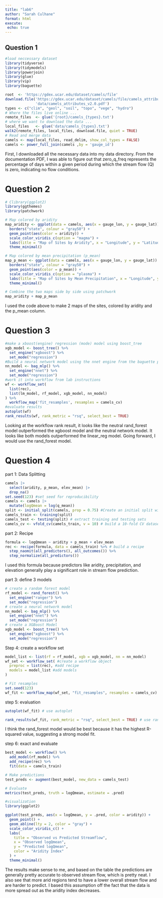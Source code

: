 ```yaml
---
title: "lab6"
author: "Sarah Culhane"
format: html
execute:
 echo: true
---
```


## Question 1

```r
#load neccessary dataset
library(tidyverse)
library(tidymodels)
library(powerjoin)
library(glue)
library(vip)
library(baguette)

root  <- 'https://gdex.ucar.edu/dataset/camels/file'
download.file('https://gdex.ucar.edu/dataset/camels/file/camels_attributes_v2.0.pdf', 
              'data/camels_attributes_v2.0.pdf')
types <- c("clim", "geol", "soil", "topo", "vege", "hydro")
# Where the files live online ...
remote_files  <- glue('{root}/camels_{types}.txt')
# where we want to download the data ...
local_files   <- glue('data/camels_{types}.txt')
walk2(remote_files, local_files, download.file, quiet = TRUE)
# Read and merge data
camels <- map(local_files, read_delim, show_col_types = FALSE) 
camels <- power_full_join(camels ,by = 'gauge_id')
```

First, I downloaded all the necessary data into my data directory. From the documentation PDF, I was able to figure out that zero_q_freq represents the percentage of days within a given period during which the stream flow (Q) is zero, indicating no flow conditions.

# Question 2

```r

# Clibrary(ggplot2)
library(ggthemes)
library(patchwork)

# Map colored by aridity
map_aridity <- ggplot(data = camels, aes(x = gauge_lon, y = gauge_lat)) +
  borders("state", colour = "gray50") +
  geom_point(aes(color = aridity)) +
  scale_color_viridis_c(option = "magma") + 
  labs(title = "Map of Sites by Aridity", x = "Longitude", y = "Latitude", color = "Aridity") +
  theme_minimal()

# Map colored by mean precipitation (p_mean)
map_p_mean <- ggplot(data = camels, aes(x = gauge_lon, y = gauge_lat)) +
  borders("state", colour = "gray50") +
  geom_point(aes(color = p_mean)) +
  scale_color_viridis_c(option = "plasma") + 
  labs(title = "Map of Sites by Mean Precipitation", x = "Longitude", y = "Latitude", color = "Mean Precip.") +
  theme_minimal()

# Combine the two maps side by side using patchwork
map_aridity + map_p_mean

```

I used the code above to make 2 maps of the sites, colored by aridity and the p_mean column.

# Question 3

```r


#make a xboost(engine) regression (mode) model using boost_tree
xgb_model <- boost_tree() %>%
  set_engine("xgboost") %>%
  set_mode("regression")
#Build a neural network model using the nnet engine from the baguette package using the bag_mlp function
nn_model <- bag_mlp() %>%
  set_engine("nnet") %>%
  set_mode("regression")
#work it into workflow from lab instructions
wf <- workflow_set(
  list(rec),
  list(lm_model, rf_model, xgb_model, nn_model)
) %>%
  workflow_map('fit_resamples', resamples = camels_cv)
#evaluate results
autoplot(wf)
rank_results(wf, rank_metric = "rsq", select_best = TRUE)


```

Looking at the workflow rank result, it looks like the neutral rand_forest model outperformed the xgboost model and the neutral network model. It looks like both models outperformed the linear_reg model. Going forward, I would use the rand_forest model.

# Question 4

part 1: Data Splitting

```r
camels |> 
  select(aridity, p_mean, elev_mean) |> 
  drop_na()
set.seed(123) #set seed for reproducibility 
camels <- camels |> 
  mutate(logQmean = log(q_mean))
split <- initial_split(camels, prop = 0.75) #Create an initial split with 75% used for training and 25% for testing
camels_train <- training(split)
camels_test <- testing(split) # extract training and testing sets
camels_cv <- vfold_cv(camels_train, v = 10) # build a 10-fold CV dataset as well
```

part 2: Recipe

```r
formula <- logQmean ~ aridity + p_mean + elev_mean  
rec <- recipe(formula, data = camels_train) %>% # build a recipe
  step_naomit(all_predictors(), all_outcomes()) %>%
  step_normalize(all_predictors())
```

I used this formula because predictors like aridity, precipitation, and elevation generally play a significant role in stream flow prediction.

part 3: define 3 models

```r
# create a random forest model
rf_model <- rand_forest() %>%
  set_engine("ranger") %>%
  set_mode("regression")
# create a neural network model
nn_model <- bag_mlp() %>%
  set_engine("nnet") %>%
  set_mode("regression")
# create a XGBoost Model
xgb_model <- boost_tree() %>%
  set_engine("xgboost") %>%
  set_mode("regression")
```

Step 4: create a workflow set

```r
model_list <- list(rf = rf_model, xgb = xgb_model, nn = nn_model)
wf_set <- workflow_set( #create a workflow object
  preproc = list(rec), #add recipe
  models = model_list #add models
)

# Fit resamples
set.seed(123)
wf_fit <- workflow_map(wf_set, "fit_resamples", resamples = camels_cv)
```

step 5: evaluation

```r
autoplot(wf_fit) # use autoplot

rank_results(wf_fit, rank_metric = "rsq", select_best = TRUE) # use rank_results to compare the models

```

I think the rand_forest model would be best because it has the highest R-squared value, suggesting a strong model fit.

step 6: exact and evaluate

```r
best_model <- workflow() %>%
  add_model(rf_model) %>%
  add_recipe(rec) %>%
  fit(data = camels_train)

# Make predictions
test_preds <- augment(best_model, new_data = camels_test)

# Evaluate
metrics(test_preds, truth = logQmean, estimate = .pred)

#visualization
library(ggplot2)

ggplot(test_preds, aes(x = logQmean, y = .pred, color = aridity)) +
  geom_point() +
  geom_abline(lty = 2, color = "gray") +
  scale_color_viridis_c() +
  labs(
    title = "Observed vs Predicted Streamflow",
    x = "Observed logQmean",
    y = "Predicted logQmean",
    color = "Aridity Index"
  ) +
  theme_minimal()


```

The results make sense to me, and based on the table the predictions are generally pretty accurate to observed stream flow, which is pretty neat. I also see that more arid regions tend to have a lower overall stream flow and are harder to predict. I based this assumption off the fact that the data is more spread out as the aridity index decreases.
